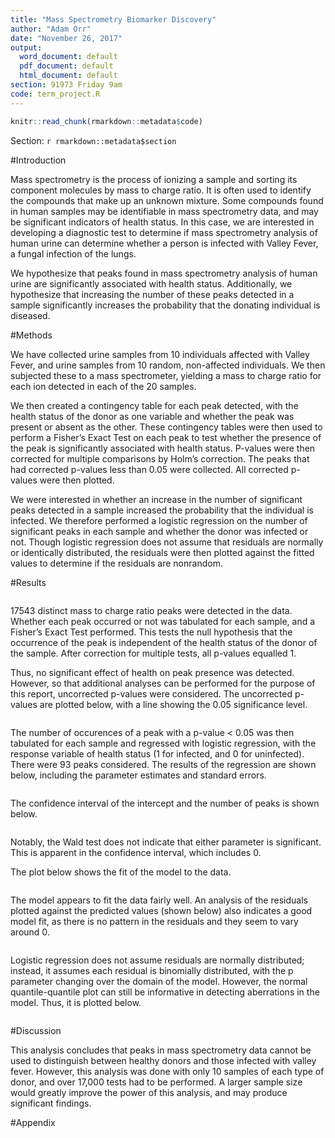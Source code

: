 ```yaml
---
title: "Mass Spectrometry Biomarker Discovery"
author: "Adam Orr"
date: "November 26, 2017"
output:
  word_document: default
  pdf_document: default
  html_document: default
section: 91973 Friday 9am
code: term_project.R
---
```


```r
knitr::read_chunk(rmarkdown::metadata$code)
```

Section: `r rmarkdown::metadata$section`

#Introduction

Mass spectrometry is the process of ionizing a sample and sorting its component molecules by mass to charge ratio.
It is often used to identify the compounds that make up an unknown mixture.
Some compounds found in human samples may be identifiable in mass spectrometry data, and may be significant indicators of health status.
In this case, we are interested in developing a diagnostic test to determine if mass spectrometry analysis of human urine can determine whether a person is infected with Valley Fever, a fungal infection of the lungs.

We hypothesize that peaks found in mass spectrometry analysis of human urine are significantly associated with health status. Additionally, we hypothesize that increasing the number of these peaks detected in a sample significantly increases the probability that the donating individual is diseased.

#Methods

We have collected urine samples from 10 individuals affected with Valley Fever, and urine samples from 10 random, non-affected individuals. We then subjected these to a mass spectrometer, yielding a mass to charge ratio for each ion detected in each of the 20 samples.

We then created a contingency table for each peak detected, with the health status of the donor as one variable and whether the peak was present or absent as the other. These contingency tables were then used to perform a Fisher's Exact Test on each peak to test whether the presence of the peak is significantly associated with health status.
P-values were then corrected for multiple comparisons by Holm's correction. The peaks that had corrected p-values less than 0.05 were collected.
All corrected p-values were then plotted.

We were interested in whether an increase in the number of significant peaks detected in a sample increased the probability that the individual is infected.
We therefore performed a logistic regression on the number of significant peaks in each sample and whether the donor was infected or not.
Though logistic regression does not assume that residuals are normally or identically distributed, the residuals were then plotted against the fitted values to determine if the residuals are nonrandom.

#Results

```r
```

17543 distinct mass to charge ratio peaks were detected in the data. Whether each peak occurred or not was tabulated for each sample, and a Fisher's Exact Test performed. This tests the null hypothesis that the occurrence of the peak is independent of the health status of the donor of the sample. After correction for multiple tests, all p-values equalled 1.

Thus, no significant effect of health on peak presence was detected.
However, so that additional analyses can be performed for the purpose of this report, uncorrected p-values were considered.
The uncorrected p-values are plotted below, with a line showing the 0.05 significance level.

```r
```

The number of occurences of a peak with a p-value < 0.05 was then tabulated for each sample and regressed with logistic regression, with the response variable of health status (1 for infected, and 0 for uninfected). There were 93 peaks considered. The results of the regression are shown below, including the parameter estimates and standard errors.

```r
```

The confidence interval of the intercept and the number of peaks is shown below.

```r
```

Notably, the Wald test does not indicate that either parameter is significant. This is apparent in the confidence interval, which includes 0.

The plot below shows the fit of the model to the data.

```r
```

The model appears to fit the data fairly well. An analysis of the residuals plotted against the predicted values (shown below) also indicates a good model fit, as there is no pattern in the residuals and they seem to vary around 0.

```r
```

Logistic regression does not assume residuals are normally distributed; instead, it assumes each residual is binomially distributed, with the p parameter changing over the domain of the model. However, the normal quantile-quantile plot can still be informative in detecting aberrations in the model. Thus, it is plotted below.

```r
```

#Discussion

This analysis concludes that peaks in mass spectrometry data cannot be used to distinguish between healthy donors and those infected with valley fever. However, this analysis was done with only 10 samples of each type of donor, and over 17,000 tests had to be performed. A larger sample size would greatly improve the power of this analysis, and may produce significant findings.

#Appendix

```r
```
```r
```
```r
```
```r
```
```r
```
```r
```
```r
```
